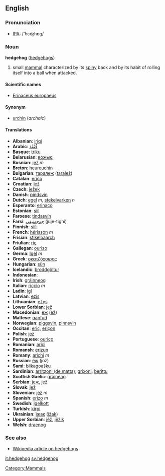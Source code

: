 ==English==
=== Pronunciation ===
*[[w:IPA|IPA]]: /'hɛʤhɒg/

=== Noun ===
'''hedgehog''' ([[hedgehogs]])

# small [[mammal]] characterized by its [[spiny]] back and by its habit of rolling itself into a ball when attacked.

====Scientific names====
*[[Erinaceus europaeus]]

====Synonym====
*[[urchin]] (''archaic'')

==== Translations ====
*'''Albanian''': [[iriqi]]
*'''Arabic''': [[قنفذ|قُنْفُذ]]
*'''Basque''': [[triku]]
*'''Belarusian''': [[вожык;]]
*'''Bosnian''': [[jež]] ''m''
*'''Breton''': [[heureuchin]]
*'''Bulgarian''': [[таралеж]] ([[taralež]])
*'''Catalan''': [[eriçó]]
*'''Croatian''': [[jež]]
*'''Czech''': [[ježek]]
*'''Danish''': [[pindsvin]]
*'''Dutch''': [[egel]] ''m'', [[stekelvarken]] ''n''
*'''Esperanto''': [[erinaco]]
*'''Estonian''': [[siil]]
*'''Faroese''': [[tindasvín]]
*'''Farsi''': [[جوجه‌تیغی]] (juje-tighi)
*'''Finnish''': [[siili]]
*'''French''': [[hérisson]] ''m''
*'''Frisian''': [[stikelbaarch]]
*'''Friulian''': [[riç]]
*'''Gallegan''': [[ourizo]]
*'''Germa''': [[Igel]] ''m''
*'''Greek''': [[σκατζόχοιρος]]
*'''Hungarian''': [[sün]]
*'''Icelandic''': [[broddgöltur]]
*'''Indonesian''': [[]]
*'''Irish''': [[gráinneog]]
*'''Italian''': [[riccio]] ''m''
*'''Ladin''': [[igl]]
*'''Latvian''': [[ezis]]
*'''Lithuanian''': [[ežys]]
*'''Lower Sorbian''': [[jež]]
*'''Macedonian''': [[еж]] ([[ež]])
*'''Maltese''': [[qanfud]]
*'''Norwegian''': [[piggsvin]], [[pinnsvin]]
*'''Occitan''': [[eriç]], [[eriçon]]
*'''Polish''': [[jeż]] '' ''
*'''Portuguese''': [[ouriço]]
*'''Romanian''': [[arici]]
*'''Romansh''': [[erizun]]
*'''Romany''': [[arichi]] ''m''
*'''Russian''': [[ёж]] (jož)
*'''Sami''': [[biikagoašku]]
*'''Sardinian''': [[arritzoni (de matta)]], [[grixoni]], [[berittu]]
*'''Scottish Gaelic''': [[gràineag]]
*'''Serbian''': [[jеж]], [[jež]]
*'''Slovak''': [[jež]]
*'''Slovenian''': [[jež]] ''m''
*'''Spanish''': [[erizo]] ''m''
*'''Swedish''': [[igelkott]]
*'''Turkish''': [[kirpi]]
*'''Ukrainian''': [[їжак]] ([[ižak]])
*'''Upper Sorbian''': [[jěž]], [[jěžik]]
*'''Welsh''': [[draenog]]

===See also===
*[[w:hedgehog|Wikipedia article on hedgehogs]]

[[Category:Mammals]]

[[it:hedgehog]]
[[sv:hedgehog]]